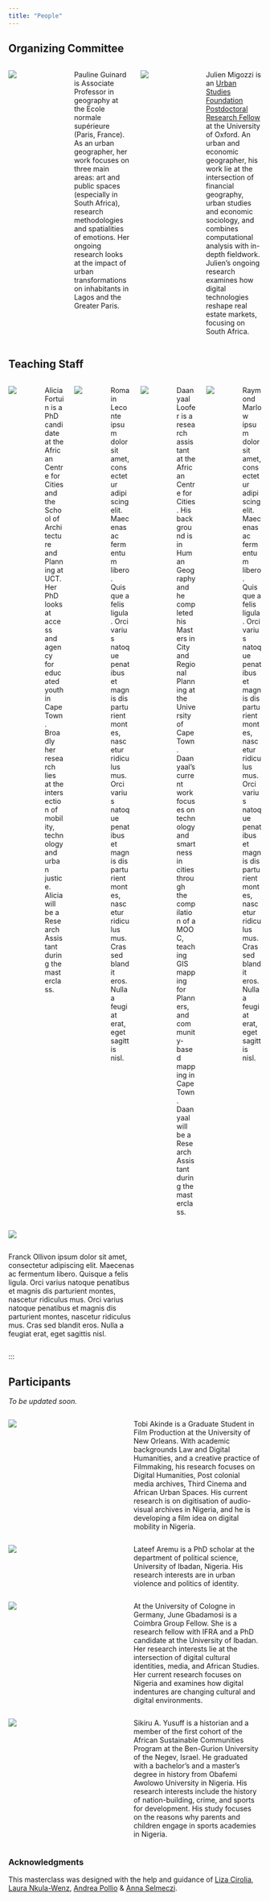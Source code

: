 ---
title: "People"
---

## Organizing Committee

::: columns
::: {.column width="30%"}
![](https://wsrv.nl/?url=https://raw.githubusercontent.com/jmigozzi/masterclass/master/assets/pauline2.jpg&w=200&h=200&fit=cover&mask=circle&maxage=7d)
:::

::: {.column width="10%"}
<!-- empty column to create gap -->
:::

::: {.column width="50%"}
Pauline Guinard is Associate Professor in geography at the Ecole normale supérieure (Paris, France). As an urban geographer, her work focuses on three main areas: art and public spaces (especially in South Africa), research methodologies and spatialities of emotions. Her ongoing research looks at the impact of urban transformations on inhabitants in Lagos and the Greater Paris. 
:::




::: {.column width="30%"}
![](https://wsrv.nl/?url=https://raw.githubusercontent.com/jmigozzi/masterclass/master/assets/pic2-modified.png&w=200&h=200&fit=cover&mask=circle&maxage=7d)
:::

::: {.column width="10%"}
<!-- empty column to create gap -->
:::

::: {.column width="50%"}
Julien Migozzi is an [Urban Studies Foundation Postdoctoral Research Fellow](https://jmigozzi.github.io/website/) at the University of Oxford. An urban and economic geographer, his work lie at the intersection of financial geography, urban studies and economic sociology, and combines computational analysis with in-depth fieldwork. Julien's ongoing research examines how digital technologies reshape real estate markets, focusing on South Africa.
:::

:::


## Teaching Staff

::: columns

::: {.column width="30%"}
![](https://wsrv.nl/?url=https://raw.githubusercontent.com/jmigozzi/masterclass/master/assets/Alicia.png&w=200&h=200&fit=cover&mask=circle&maxage=7d)
:::
::: {.column width="10%"}
<!-- empty column to create gap -->
:::
::: {.column width="50%"}
Alicia Fortuin is a PhD candidate at the African Centre for Cities and the School of Architecture and Planning at UCT. Her PhD looks at access and agency for educated youth in Cape Town. Broadly her research lies at the intersection of mobility, technology and urban justice. Alicia will be a Research Assistant during the masterclass. 
:::


::: {.column width="30%"}
![](https://wsrv.nl/?url=wsrv.nl/lichtenstein.jpg&w=200&h=200&fit=cover&mask=circle&maxage=7d)
:::
::: {.column width="10%"}
<!-- empty column to create gap -->
:::
::: {.column width="50%"}
Romain Leconte ipsum dolor sit amet, consectetur adipiscing elit. Maecenas ac fermentum libero. Quisque a felis ligula. Orci varius natoque penatibus et magnis dis parturient montes, nascetur ridiculus mus. Orci varius natoque penatibus et magnis dis parturient montes, nascetur ridiculus mus. Cras sed blandit eros. Nulla a feugiat erat, eget sagittis nisl.
:::



::: {.column width="30%"}
![](https://wsrv.nl/?url=https://raw.githubusercontent.com/jmigozzi/masterclass/master/assets/daanyaal2.jpeg&w=200&h=200&fit=cover&mask=circle&maxage=7d)
:::
::: {.column width="10%"}
<!-- empty column to create gap -->
:::
::: {.column width="50%"}
Daanyaal Loofer is a research assistant at the African Centre for Cities. His background is in Human Geography and he completed his Masters in City and Regional Planning at the University of Cape Town. Daanyaal's current work focuses on technology and smartness in cities through the compilation of a MOOC, teaching GIS mapping for Planners, and community-based mapping in Cape Town. Daanyaal will be a Research Assistant during the masterclass. 
:::


::: {.column width="30%"}
![](https://wsrv.nl/?url=wsrv.nl/lichtenstein.jpg&w=200&h=200&fit=cover&mask=circle&maxage=7d)
:::
::: {.column width="10%"}
<!-- empty column to create gap -->
:::
::: {.column width="50%"}
Raymond Marlow ipsum dolor sit amet, consectetur adipiscing elit. Maecenas ac fermentum libero. Quisque a felis ligula. Orci varius natoque penatibus et magnis dis parturient montes, nascetur ridiculus mus. Orci varius natoque penatibus et magnis dis parturient montes, nascetur ridiculus mus. Cras sed blandit eros. Nulla a feugiat erat, eget sagittis nisl.
:::
:::

::: {.column width="30%"}
![](https://wsrv.nl/?url=wsrv.nl/lichtenstein.jpg&w=200&h=200&fit=cover&mask=circle&maxage=7d)
:::
::: {.column width="10%"}
<!-- empty column to create gap -->
:::
::: {.column width="50%"}
Franck Ollivon ipsum dolor sit amet, consectetur adipiscing elit. Maecenas ac fermentum libero. Quisque a felis ligula. Orci varius natoque penatibus et magnis dis parturient montes, nascetur ridiculus mus. Orci varius natoque penatibus et magnis dis parturient montes, nascetur ridiculus mus. Cras sed blandit eros. Nulla a feugiat erat, eget sagittis nisl.
:::
:::



## Participants

*To be updated soon.*

<!-- start one person -->
::: columns
::: {.column width="30%"}
![](https://wsrv.nl/?url=https://raw.githubusercontent.com/jmigozzi/masterclass/master/assets/tobi.JPG&w=200&h=200&fit=cover&mask=circle&maxage=7d)
:::
::: {.column width="10%"}
:::
::: {.column width="50%"}
Tobi Akinde is a Graduate Student in Film Production at the University of New Orleans. With academic backgrounds Law and Digital Humanities, and a creative practice of Filmmaking, his research focuses on Digital Humanities, Post colonial media archives, Third Cinema and African Urban Spaces. His current research is on digitisation of audio-visual archives in Nigeria, and he is developing a film idea on digital mobility in Nigeria. 
:::
:::
<!-- end one person -->


<!-- start one person -->
::: columns
::: {.column width="30%"}
![](https://wsrv.nl/?url=https://raw.githubusercontent.com/jmigozzi/masterclass/master/assets/lateef2.jpg&w=200&h=200&fit=cover&mask=circle&maxage=7d)
:::
::: {.column width="10%"}
:::
::: {.column width="50%"}
Lateef Aremu is a PhD scholar at the department of political science, University of Ibadan, Nigeria. His research interests are in urban violence and politics of identity. 
:::
:::
<!-- end one person -->

<!-- start one person -->
::: columns
::: {.column width="30%"}
![](https://wsrv.nl/?url=https://raw.githubusercontent.com/jmigozzi/masterclass/master/assets/june.jpg&w=200&h=200&fit=cover&mask=circle&maxage=7d)
:::

::: {.column width="10%"}
:::

::: {.column width="50%"}
At the University of Cologne in Germany, June Gbadamosi is a Coimbra Group Fellow. She is a research fellow with IFRA and a PhD candidate at the University of Ibadan. Her research interests lie at the intersection of digital cultural identities, media, and African Studies. Her current research focuses on Nigeria and examines how digital indentures are changing cultural and digital environments.
:::
:::
<!-- end one person -->


<!-- end one person -->

<!-- start one person -->
::: columns
::: {.column width="30%"}
![](https://wsrv.nl/?url=https://raw.githubusercontent.com/jmigozzi/masterclass/master/assets/yusuff.jpg&w=200&h=200&fit=cover&mask=circle&maxage=7d)
:::

::: {.column width="10%"}
:::

::: {.column width="50%"}
Sikiru A. Yusuff is a historian and a member of the first cohort of the African Sustainable Communities Program at the Ben-Gurion University of the Negev, Israel. He graduated with a bachelor's and a master's degree in history from Obafemi Awolowo University in Nigeria. His research interests include the history of nation-building, crime, and sports for development. His study focuses on the reasons why parents and children engage in sports academies in Nigeria.

:::
:::
<!-- one person -->


### Acknowledgments

This masterclass was designed with the help and guidance of [Liza Cirolia](https://www.africancentreforcities.net/people/liza-cirolia/), [Laura Nkula-Wenz](https://www.africancentreforcities.net/people/laura-nkula-wenz/), [Andrea Pollio](https://www.africancentreforcities.net/people/andrea-pollio/) & [Anna Selmeczi](https://www.africancentreforcities.net/people/anna-selmeczi/).
